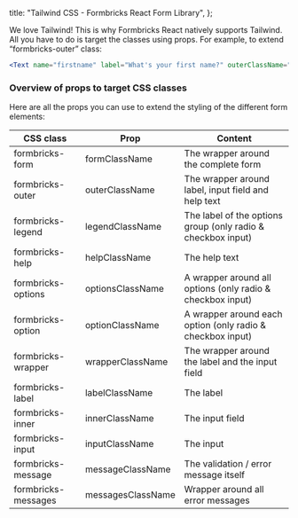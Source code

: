 
  title: "Tailwind CSS - Formbricks React Form Library",
};

We love Tailwind! This is why Formbricks React natively supports Tailwind. All you have to do is target the classes using props. For example, to extend “formbricks-outer” class:

```jsx
<Text name="firstname" label="What's your first name?" outerClassName="bg-gray-800 my-5" />
```

### Overview of props to target CSS classes

Here are all the props you can use to extend the styling of the different form elements:

| CSS class           | Prop              | Content                                                      |
| ------------------- | ----------------- | ------------------------------------------------------------ |
| formbricks-form     | formClassName     | The wrapper around the complete form                         |
| formbricks-outer    | outerClassName    | The wrapper around label, input field and help text          |
| formbricks-legend   | legendClassName   | The label of the options group (only radio & checkbox input) |
| formbricks-help     | helpClassName     | The help text                                                |
| formbricks-options  | optionsClassName  | A wrapper around all options (only radio & checkbox input)   |
| formbricks-option   | optionClassName   | A wrapper around each option (only radio & checkbox input)   |
| formbricks-wrapper  | wrapperClassName  | The wrapper around the label and the input field             |
| formbricks-label    | labelClassName    | The label                                                    |
| formbricks-inner    | innerClassName    | The input field                                              |
| formbricks-input    | inputClassName    | The input                                                    |
| formbricks-message  | messageClassName  | The validation / error message itself                        |
| formbricks-messages | messagesClassName | Wrapper around all error messages                            |

